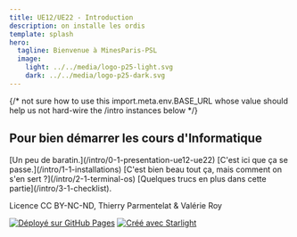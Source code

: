 ```yaml
---
title: UE12/UE22 - Introduction
description: on installe les ordis
template: splash
hero:
  tagline: Bienvenue à MinesParis-PSL
  image:
    light: ../../media/logo-p25-light.svg
    dark: ../../media/logo-p25-dark.svg
---
```



{/* not sure how to use this
import.meta.env.BASE_URL
whose value should help us not hard-wire the /intro instances below
*/}

## Pour bien démarrer les cours d'Informatique

<CardGrid stagger>
	<Card title="introduction" icon="information">
		[Un peu de baratin.](/intro/0-1-presentation-ue12-ue22)
	</Card>
	<Card title="les installations" icon="seti:config">
		[C'est ici que ça se passe.](/intro/1-1-installations)
	</Card>
	<Card title="comment on se sert des outils" icon="seti:python">
		[C'est bien beau tout ça, mais comment on s'en sert&nbsp;?](/intro/2-1-terminal-os)
	</Card>
	<Card title="compléments" icon="open-book">
		[Quelques trucs en plus dans cette partie](/intro/3-1-checklist).
	</Card>
</CardGrid>

Licence CC BY-NC-ND, Thierry Parmentelat & Valérie Roy

[![Déployé sur GitHub Pages](https://github.com/ue12-p25/intro/actions/workflows/github-pages.yml/badge.svg)](https://github.com/ue12-p25/intro/actions/workflows/publish.yml)
[![Créé avec Starlight](https://astro.badg.es/v2/built-with-starlight/tiny.svg)](https://starlight.astro.build)
